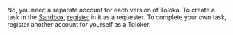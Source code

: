 <Cut title="Is it possible to use the same account for the Sandbox and the public Toloka version?">

No, you need a separate account for each version of Toloka. To create a task in the [Sandbox](/docs-new/glossary#sandbox), [register](/docs-new/guide/access) in it as a requester. To complete your own task, register another account for yourself as a Toloker.

</Cut>